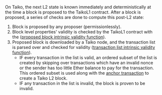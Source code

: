On Taiko, the next L2 state is known immediately and deterministically at the time a block is proposed to the TaikoL1 contract. After a block is proposed, a series of checks are done to compute this post-L2 state:

1. Block is proposed by any proposer (permissionlessly).
2. Block level properties' validity is checked by the TaikoL1 contract with the ([proposed block intrinsic validity function](./intrinsic-validity-functions#proposed-block-intrinsic-validity-function)).
3. Proposed block is downloaded by a Taiko node, and the transaction list is parsed over and checked for validity ([transaction list intrinsic validity function](./intrinsic-validity-functions#transaction-list-intrinsic-validity-function)).
    - IF every transaction in the list is valid, an ordered subset of the list is created by skipping over transactions which have an invalid nonce or the sender has too little Ether balance to pay for the transaction. This ordered subset is used along with the [anchor transaction](./anchor-transaction) to create a Taiko L2 block.
    - IF any transaction in the list is invalid, the block is proven to be invalid.
